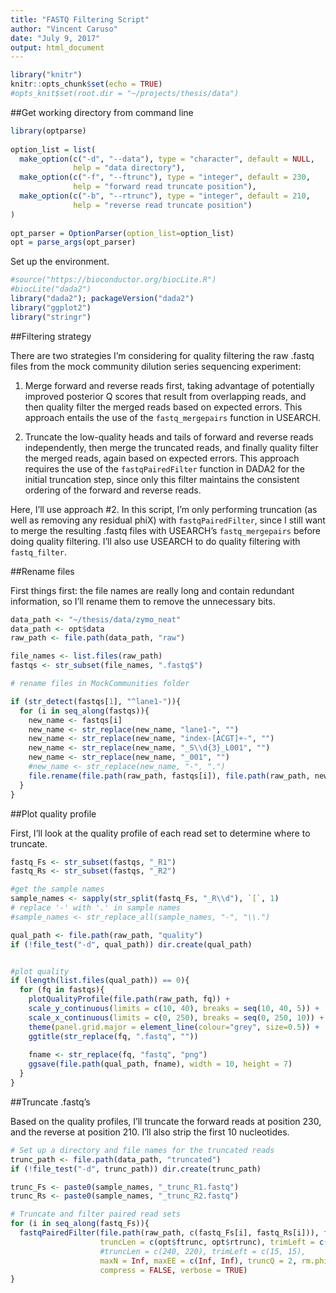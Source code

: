 ```yaml
---
title: "FASTQ Filtering Script"
author: "Vincent Caruso"
date: "July 9, 2017"
output: html_document
---
```


```r

library("knitr")
knitr::opts_chunk$set(echo = TRUE)
#opts_knit$set(root.dir = "~/projects/thesis/data")
```


##Get working directory from command line

```r

library(optparse)
 
option_list = list(
  make_option(c("-d", "--data"), type = "character", default = NULL, 
              help = "data directory"),
  make_option(c("-f", "--ftrunc"), type = "integer", default = 230,
              help = "forward read truncate position"),
  make_option(c("-b", "--rtrunc"), type = "integer", default = 210,
              help = "reverse read truncate position")
)
 
opt_parser = OptionParser(option_list=option_list)
opt = parse_args(opt_parser)

```


Set up the environment.
```r
#source("https://bioconductor.org/biocLite.R")
#biocLite("dada2")
library("dada2"); packageVersion("dada2")
library("ggplot2")
library("stringr")

```


##Filtering strategy

There are two strategies I'm considering for quality filtering the raw .fastq files from the mock community dilution series sequencing experiment:

1. Merge forward and reverse reads first, taking advantage of potentially improved posterior Q scores that result from overlapping reads, and then quality filter the merged reads based on expected errors. This approach entails the use of the `fastq_mergepairs` function in USEARCH.

2. Truncate the low-quality heads and tails of forward and reverse reads independently, then merge the truncated reads, and finally quality filter the merged reads, again based on expected errors. This approach requires the use of the `fastqPairedFilter` function in DADA2 for the initial truncation step, since only this filter maintains the consistent ordering of the forward and reverse reads.

Here, I'll use approach #2. In this script, I'm only performing truncation (as well as removing any residual phiX) with `fastqPairedFilter`, since I still want to merge the resulting .fastq files with USEARCH's `fastq_mergepairs` before doing quality filtering. I'll also use USEARCH to do quality filtering with `fastq_filter`. 

##Rename files

First things first: the file names are really long and contain redundant information, so I'll rename them to remove the unnecessary bits.
```r

data_path <- "~/thesis/data/zymo_neat"
data_path <- opt$data
raw_path <- file.path(data_path, "raw")

file_names <- list.files(raw_path)
fastqs <- str_subset(file_names, ".fastq$")

# rename files in MockCommunities folder

if (str_detect(fastqs[1], "^lane1-")){
  for (i in seq_along(fastqs)){
    new_name <- fastqs[i]
    new_name <- str_replace(new_name, "lane1-", "")
    new_name <- str_replace(new_name, "index-[ACGT]+-", "")
    new_name <- str_replace(new_name, "_S\\d{3}_L001", "")
    new_name <- str_replace(new_name, "_001", "")
    #new_name <- str_replace(new_name, "-", ".")
    file.rename(file.path(raw_path, fastqs[i]), file.path(raw_path, new_name))
  }
}


```

##Plot quality profile

First, I'll look at the quality profile of each read set to determine where to truncate.
```r

fastq_Fs <- str_subset(fastqs, "_R1")
fastq_Rs <- str_subset(fastqs, "_R2")

#get the sample names
sample_names <- sapply(str_split(fastq_Fs, "_R\\d"), `[`, 1)
# replace '-' with '.' in sample names
#sample_names <- str_replace_all(sample_names, "-", "\\.")

qual_path <- file.path(raw_path, "quality")
if (!file_test("-d", qual_path)) dir.create(qual_path)


#plot quality
if (length(list.files(qual_path)) == 0){
  for (fq in fastqs){
    plotQualityProfile(file.path(raw_path, fq)) +
    scale_y_continuous(limits = c(10, 40), breaks = seq(10, 40, 5)) +
    scale_x_continuous(limits = c(0, 250), breaks = seq(0, 250, 10)) +
    theme(panel.grid.major = element_line(colour="grey", size=0.5)) +
    ggtitle(str_replace(fq, ".fastq", ""))
  
    fname <- str_replace(fq, "fastq", "png")
    ggsave(file.path(qual_path, fname), width = 10, height = 7)
  }
}

```


##Truncate .fastq's

Based on the quality profiles, I'll truncate the forward reads at position 230, and the reverse at position 210. I'll also strip the first 10 nucleotides.
```r

# Set up a directory and file names for the truncated reads
trunc_path <- file.path(data_path, "truncated")
if (!file_test("-d", trunc_path)) dir.create(trunc_path)

trunc_Fs <- paste0(sample_names, "_trunc_R1.fastq")
trunc_Rs <- paste0(sample_names, "_trunc_R2.fastq")

# Truncate and filter paired read sets
for (i in seq_along(fastq_Fs)){
  fastqPairedFilter(file.path(raw_path, c(fastq_Fs[i], fastq_Rs[i])), file.path(trunc_path, c(trunc_Fs[i], trunc_Rs[i])),
                    truncLen = c(opt$ftrunc, opt$rtrunc), trimLeft = c(15, 15),
                    #truncLen = c(240, 220), trimLeft = c(15, 15),
                    maxN = Inf, maxEE = c(Inf, Inf), truncQ = 2, rm.phix = TRUE,
                    compress = FALSE, verbose = TRUE)
}

```

